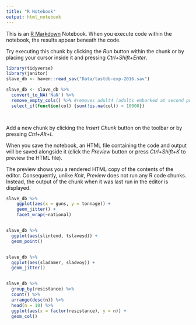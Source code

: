 ```yaml
---
title: "R Notebook"
output: html_notebook
---
```


This is an [R Markdown](http://rmarkdown.rstudio.com) Notebook. When you execute code within the notebook, the results appear beneath the code. 

Try executing this chunk by clicking the *Run* button within the chunk or by placing your cursor inside it and pressing *Ctrl+Shift+Enter*. 

```r
library(tidyverse)
library(janitor)
slave_db <- haven::read_sav("Data/tastdb-exp-2016.sav")

slave_db <- slave_db %>% 
  convert_to_NA('NaN') %>% 
  remove_empty_cols() %>% #removes adult4 (adults embarked at second point of purchase)
  select_if(function(col) {sum(!is.na(col)) > 10000})

  
```

Add a new chunk by clicking the *Insert Chunk* button on the toolbar or by pressing *Ctrl+Alt+I*.

When you save the notebook, an HTML file containing the code and output will be saved alongside it (click the *Preview* button or press *Ctrl+Shift+K* to preview the HTML file).

The preview shows you a rendered HTML copy of the contents of the editor. Consequently, unlike *Knit*, *Preview* does not run any R code chunks. Instead, the output of the chunk when it was last run in the editor is displayed.

```r
slave_db %>% 
    ggplot(aes(x = guns, y = tonnage)) + 
    geom_jitter() + 
    facet_wrap(~national)


slave_db %>% 
  ggplot(aes(slintend, tslavesd)) + 
  geom_point()


slave_db %>% 
  ggplot(aes(sladamer, sladvoy)) + 
  geom_jitter()


slave_db %>% 
  group_by(resistance) %>% 
  count() %>% 
  arrange(desc(n)) %>% 
  head(n = 10) %>% 
  ggplot(aes(x = factor(resistance), y = n)) + 
  geom_col()



```















